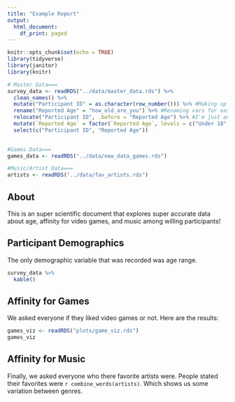 ```yaml
---
title: "Example Report"
output:
  html_document:
    df_print: paged
---
```


```r
knitr::opts_chunk$set(echo = TRUE)
library(tidyverse)
library(janitor)
library(knitr)
```

```r
# Master Data===
survey_data <- readRDS("../data/master_data.rds") %>%
  clean_names() %>%
  mutate("Participant ID" = as.character(row_number())) %>% #Making up an ID number for each person
  rename("Reported Age" = "how_old_are_you") %>% #Renaming vars for easier plots/RMD
  relocate("Participant ID", .before = "Reported Age") %>% #I'm just anal about IDs being first
  mutate(`Reported Age` = factor(`Reported Age`, levels = c("Under 18", "18-24", "25-34", "35-44", "45-54", "55-64", "Over 65"))) %>%
  select(c("Participant ID", "Reported Age"))
  

#Games Data===
games_data <- readRDS("../data/new_data_games.rds")

#Music/Artist Data===
artists <- readRDS("../data/fav_artists.rds")

```

## About
This is an super scientific document that explores super accurate data about age, affinity for video games, and music among willing participants!

## Participant Demographics
The only demographic variable that was recorded was age range.

```r
survey_data %>%
  kable()
```

## Affinity for Games
We asked everyone if they liked video games or not. Here are the results:

```r
games_viz <- readRDS("plots/game_viz.rds")
games_viz
```

## Affinity for Music
Finally, we asked everyone who there favorite artists were. People stated their favorites were `r combine_words(artists)`. Which shows us some variation between genres.
